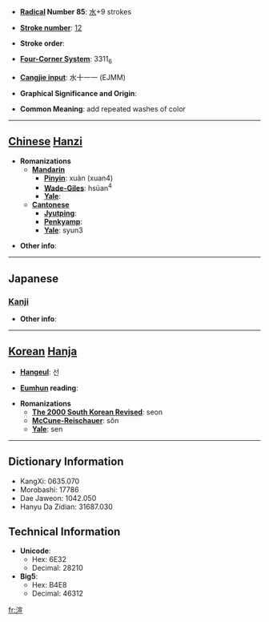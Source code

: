 * '''[[Wiktionary:Chinese radical index| Radical]] Number 85''': [[Wiktionary:Chinese radical index 水|水]]+9 strokes

* '''[[Wiktionary:Chinese total strokes index|Stroke number]]''': [[Wiktionary:Chinese total strokes index 12|12]]

* '''Stroke order''': 

* '''[[Wiktionary:Chinese four corner index|Four-Corner System]]''': 3311<sub>6</sub>

* '''[[Wiktionary:Chinese Cangjie index|Cangjie input]]''': 水十一一 (EJMM)

* '''Graphical Significance and Origin''': 

* '''Common Meaning''': add repeated washes of color

----

== [[Chinese]] [[Hanzi]] ==

* '''Romanizations'''
** '''[[Mandarin]]'''
*** '''[[Pinyin]]''': xuàn (xuan4)
*** '''[[Wade-Giles]]''': hsüan<sup>4</sup>
*** '''[[Yale]]''': 
** '''[[Cantonese]]'''
*** '''[[Jyutping]]''':
*** '''[[Penkyamp]]''': 
*** '''[[Yale]]''': syun3

* '''Other info''': 

----

==Japanese==
===[[Kanji]]===
{{kanji|on readings=[[せん]] (sen)|kun readings=}}

* '''Other info''':  

----

== [[Korean]] [[Hanja]] ==

* '''[[Hangeul]]''': 선

* '''[[Eumhun]] reading''': 

* '''Romanizations'''
** '''[[The 2000 South Korean Revised Romanization|The 2000 South Korean Revised]]''': seon
** '''[[McCune-Reischauer]]''': sŏn
** '''[[Yale]]''': sen

----

== Dictionary Information ==

* KangXi: 0635.070
* Morobashi: 17786
* Dae Jaweon: 1042.050
* Hanyu Da Zidian: 31687.030

== Technical Information ==

* '''Unicode''':
** Hex: 6E32
** Decimal: 28210
* '''Big5''':
** Hex: B4E8
** Decimal: 46312

[[fr:渲]]